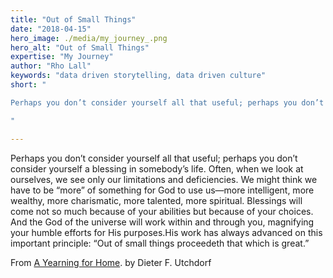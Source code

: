 ```yaml
---
title: "Out of Small Things"
date: "2018-04-15"
hero_image: ./media/my_journey_.png
hero_alt: "Out of Small Things"
expertise: "My Journey"
author: "Rho Lall"
keywords: "data driven storytelling, data driven culture"
short: "

Perhaps you don’t consider yourself all that useful; perhaps you don’t consider yourself a blessing in somebody’s life.

"

---
```

Perhaps you don’t consider yourself all that useful; perhaps you don’t consider yourself a blessing in somebody’s life. Often, when we look at ourselves, we see only our limitations and deficiencies. We might think we have to be “more” of something for God to use us—more intelligent, more wealthy, more charismatic, more talented, more spiritual. Blessings will come not so much because of your abilities but because of your choices. And the God of the universe will work within and through you, magnifying your humble efforts for His purposes.His work has always advanced on this important principle: “Out of small things proceedeth that which is great.”

From [A Yearning for Home](https://www.lds.org/general-conference/2017/10/a-yearning-for-home?lang=eng%E2%80%8B). by Dieter F. Utchdorf
